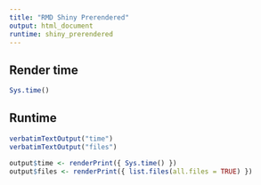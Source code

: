 ```yaml
---
title: "RMD Shiny Prerendered"
output: html_document
runtime: shiny_prerendered
---
```



## Render time

```r
Sys.time()
```

## Runtime

```r
verbatimTextOutput("time")
verbatimTextOutput("files")
```

```r
output$time <- renderPrint({ Sys.time() })
output$files <- renderPrint({ list.files(all.files = TRUE) })
```
